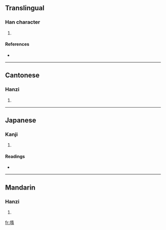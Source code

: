 ==Translingual==

===Han character===
{{Han char|rn=32|rad=土|as=09|sn=12|four=4412<sub>7</sub>|canj=土大一月 (GKMB)}}

# {{defn|Han}}

====References====
* {{Han ref|kx=0234.100|dkj=05280|dj=0472.040|hdz=10461.090|uh=5836|ud=22582|bh=D8AD|bd=55469}}

----

==Cantonese==

===Hanzi===
{{yue-hanzi|jyut=|y=to4}}

# {{defn|Cantonese}}

----

==Japanese==

===Kanji===
{{ja-kanji|grade=|rs=土09}}

# {{defn|Japanese}}

====Readings====
* {{ja-readings|on=[[く]] (ku), [[ぐ]] (gu)|kun=}}

----

==Mandarin==

===Hanzi===
{{cmn-hanzi|pin=[[tuó]] ([[tuo2]])|wg=t'o<sup>2</sup>}}

# {{defn|Mandarin}}

[[fr:堶]]